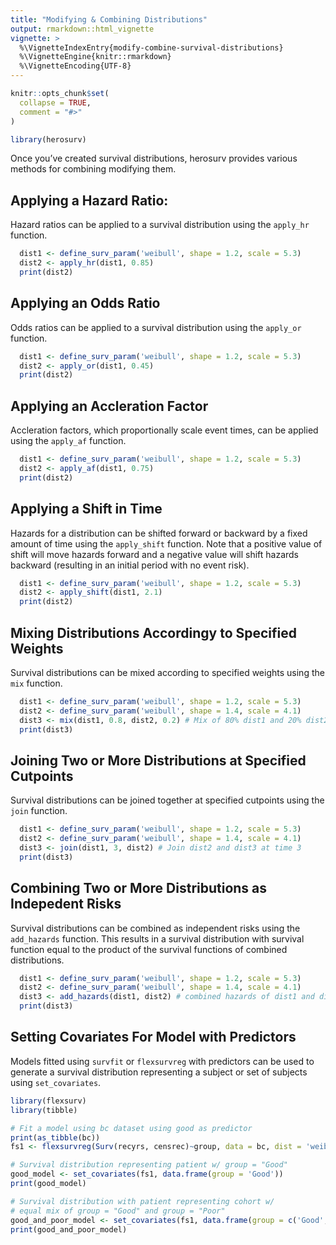 ```yaml
---
title: "Modifying & Combining Distributions"
output: rmarkdown::html_vignette
vignette: >
  %\VignetteIndexEntry{modify-combine-survival-distributions}
  %\VignetteEngine{knitr::rmarkdown}
  %\VignetteEncoding{UTF-8}
---
```


```r
knitr::opts_chunk$set(
  collapse = TRUE,
  comment = "#>"
)
```

```r
library(herosurv)
```

Once you've created survival distributions, herosurv provides various methods for combining modifying them.

## Applying a Hazard Ratio:

Hazard ratios can be applied to a survival distribution using the `apply_hr` function.

```r
  dist1 <- define_surv_param('weibull', shape = 1.2, scale = 5.3)
  dist2 <- apply_hr(dist1, 0.85)
  print(dist2)
```

## Applying an Odds Ratio

Odds ratios can be applied to a survival distribution using the `apply_or` function.

```r
  dist1 <- define_surv_param('weibull', shape = 1.2, scale = 5.3)
  dist2 <- apply_or(dist1, 0.45)
  print(dist2)
```

## Applying an Accleration Factor

Accleration factors, which proportionally scale event times, can be applied using the `apply_af` function.

```r
  dist1 <- define_surv_param('weibull', shape = 1.2, scale = 5.3)
  dist2 <- apply_af(dist1, 0.75)
  print(dist2)
```

## Applying a Shift in Time

Hazards for a distribution can be shifted forward or backward by a fixed amount of time using the `apply_shift` function. Note that a positive value of shift will move hazards forward and a negative value will shift hazards backward (resulting in an initial period with no event risk).

```r
  dist1 <- define_surv_param('weibull', shape = 1.2, scale = 5.3)
  dist2 <- apply_shift(dist1, 2.1)
  print(dist2)
```


## Mixing Distributions Accordingy to Specified Weights

Survival distributions can be mixed according to specified weights using the `mix` function.

```r
  dist1 <- define_surv_param('weibull', shape = 1.2, scale = 5.3)
  dist2 <- define_surv_param('weibull', shape = 1.4, scale = 4.1)
  dist3 <- mix(dist1, 0.8, dist2, 0.2) # Mix of 80% dist1 and 20% dist2
  print(dist3)
```

## Joining Two or More Distributions at Specified Cutpoints

Survival distributions can be joined together at specified cutpoints using the `join` function.

```r
  dist1 <- define_surv_param('weibull', shape = 1.2, scale = 5.3)
  dist2 <- define_surv_param('weibull', shape = 1.4, scale = 4.1)
  dist3 <- join(dist1, 3, dist2) # Join dist2 and dist3 at time 3
  print(dist3)
```

## Combining Two or More Distributions as Indepedent Risks

Survival distributions can be combined as independent risks using the `add_hazards` function. This results in a survival distribution with survival function equal to the product of the survival functions of combined distributions.

```r
  dist1 <- define_surv_param('weibull', shape = 1.2, scale = 5.3)
  dist2 <- define_surv_param('weibull', shape = 1.4, scale = 4.1)
  dist3 <- add_hazards(dist1, dist2) # combined hazards of dist1 and dist2
  print(dist3)
```

## Setting Covariates For Model with Predictors

Models fitted using `survfit` or `flexsurvreg` with predictors can be used to generate a survival distribution representing a subject or set of subjects using `set_covariates`.

```r
library(flexsurv)
library(tibble)

# Fit a model using bc dataset using good as predictor
print(as_tibble(bc))
fs1 <- flexsurvreg(Surv(recyrs, censrec)~group, data = bc, dist = 'weibull')

# Survival distribution representing patient w/ group = "Good"
good_model <- set_covariates(fs1, data.frame(group = 'Good'))
print(good_model)

# Survival distribution with patient representing cohort w/
# equal mix of group = "Good" and group = "Poor"
good_and_poor_model <- set_covariates(fs1, data.frame(group = c('Good', 'Poor')))
print(good_and_poor_model)

```
